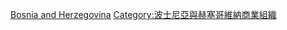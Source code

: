 {{commons category|Companies of Bosnia and Herzegovina}}

[[Category:歐洲各國公司|Bosnia and Herzegovina]]
[[Category:波士尼亞與赫塞哥維納商業組織|Category:波士尼亞與赫塞哥維納商業組織]]
